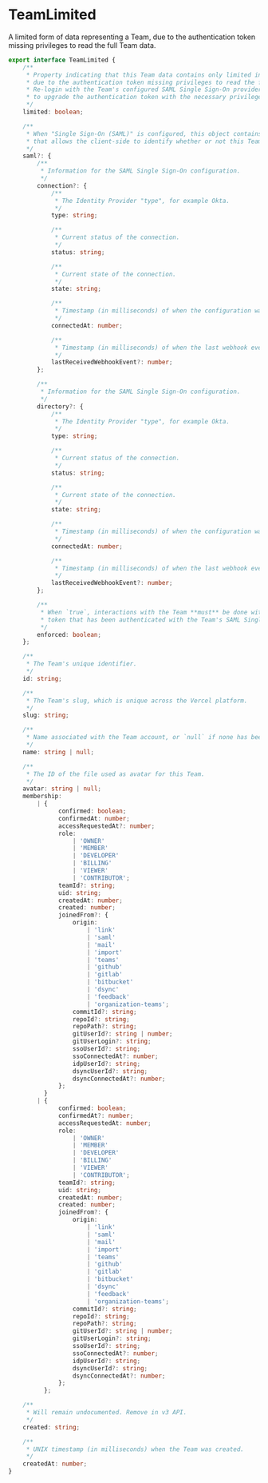 # TeamLimited

A limited form of data representing a Team, due to the authentication token missing privileges to read the full Team data.

```typescript
export interface TeamLimited {
    /**
     * Property indicating that this Team data contains only limited information,
     * due to the authentication token missing privileges to read the full Team data.
     * Re-login with the Team's configured SAML Single Sign-On provider in order
     * to upgrade the authentication token with the necessary privileges.
     */
    limited: boolean;

    /**
     * When "Single Sign-On (SAML)" is configured, this object contains information
     * that allows the client-side to identify whether or not this Team has SAML enforced.
     */
    saml?: {
        /**
         * Information for the SAML Single Sign-On configuration.
         */
        connection?: {
            /**
             * The Identity Provider "type", for example Okta.
             */
            type: string;

            /**
             * Current status of the connection.
             */
            status: string;

            /**
             * Current state of the connection.
             */
            state: string;

            /**
             * Timestamp (in milliseconds) of when the configuration was connected.
             */
            connectedAt: number;

            /**
             * Timestamp (in milliseconds) of when the last webhook event was received from WorkOS.
             */
            lastReceivedWebhookEvent?: number;
        };

        /**
         * Information for the SAML Single Sign-On configuration.
         */
        directory?: {
            /**
             * The Identity Provider "type", for example Okta.
             */
            type: string;

            /**
             * Current status of the connection.
             */
            status: string;

            /**
             * Current state of the connection.
             */
            state: string;

            /**
             * Timestamp (in milliseconds) of when the configuration was connected.
             */
            connectedAt: number;

            /**
             * Timestamp (in milliseconds) of when the last webhook event was received from WorkOS.
             */
            lastReceivedWebhookEvent?: number;
        };

        /**
         * When `true`, interactions with the Team **must** be done with an authentication
         * token that has been authenticated with the Team's SAML Single Sign-On provider.
         */
        enforced: boolean;
    };

    /**
     * The Team's unique identifier.
     */
    id: string;

    /**
     * The Team's slug, which is unique across the Vercel platform.
     */
    slug: string;

    /**
     * Name associated with the Team account, or `null` if none has been provided.
     */
    name: string | null;

    /**
     * The ID of the file used as avatar for this Team.
     */
    avatar: string | null;
    membership:
        | {
              confirmed: boolean;
              confirmedAt: number;
              accessRequestedAt?: number;
              role:
                  | 'OWNER'
                  | 'MEMBER'
                  | 'DEVELOPER'
                  | 'BILLING'
                  | 'VIEWER'
                  | 'CONTRIBUTOR';
              teamId?: string;
              uid: string;
              createdAt: number;
              created: number;
              joinedFrom?: {
                  origin:
                      | 'link'
                      | 'saml'
                      | 'mail'
                      | 'import'
                      | 'teams'
                      | 'github'
                      | 'gitlab'
                      | 'bitbucket'
                      | 'dsync'
                      | 'feedback'
                      | 'organization-teams';
                  commitId?: string;
                  repoId?: string;
                  repoPath?: string;
                  gitUserId?: string | number;
                  gitUserLogin?: string;
                  ssoUserId?: string;
                  ssoConnectedAt?: number;
                  idpUserId?: string;
                  dsyncUserId?: string;
                  dsyncConnectedAt?: number;
              };
          }
        | {
              confirmed: boolean;
              confirmedAt?: number;
              accessRequestedAt: number;
              role:
                  | 'OWNER'
                  | 'MEMBER'
                  | 'DEVELOPER'
                  | 'BILLING'
                  | 'VIEWER'
                  | 'CONTRIBUTOR';
              teamId?: string;
              uid: string;
              createdAt: number;
              created: number;
              joinedFrom?: {
                  origin:
                      | 'link'
                      | 'saml'
                      | 'mail'
                      | 'import'
                      | 'teams'
                      | 'github'
                      | 'gitlab'
                      | 'bitbucket'
                      | 'dsync'
                      | 'feedback'
                      | 'organization-teams';
                  commitId?: string;
                  repoId?: string;
                  repoPath?: string;
                  gitUserId?: string | number;
                  gitUserLogin?: string;
                  ssoUserId?: string;
                  ssoConnectedAt?: number;
                  idpUserId?: string;
                  dsyncUserId?: string;
                  dsyncConnectedAt?: number;
              };
          };

    /**
     * Will remain undocumented. Remove in v3 API.
     */
    created: string;

    /**
     * UNIX timestamp (in milliseconds) when the Team was created.
     */
    createdAt: number;
}
```
